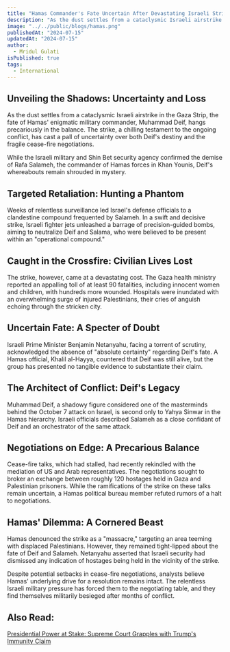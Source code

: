 ```yaml
---
title: "Hamas Commander's Fate Uncertain After Devastating Israeli Strike"
description: "As the dust settles from a cataclysmic Israeli airstrike in the Gaza Strip, the fate of Hamas' enigmatic military commander, Muhammad Deif, hangs precariously in the balance. The strike, a chilling testament to the ongoing conflict, has cast a pall of uncertainty over both Deif's destiny and the fragile cease-fire negotiations."
image: "../../public/blogs/hamas.png"
publishedAt: "2024-07-15"
updatedAt: "2024-07-15"
author: 
  - Mridul Gulati
isPublished: true
tags: 
  - International
---
```


## Unveiling the Shadows: Uncertainty and Loss

As the dust settles from a cataclysmic Israeli airstrike in the Gaza Strip, the fate of Hamas' enigmatic military commander, Muhammad Deif, hangs precariously in the balance. The strike, a chilling testament to the ongoing conflict, has cast a pall of uncertainty over both Deif's destiny and the fragile cease-fire negotiations.

While the Israeli military and Shin Bet security agency confirmed the demise of Rafa Salameh, the commander of Hamas forces in Khan Younis, Deif's whereabouts remain shrouded in mystery.

## Targeted Retaliation: Hunting a Phantom

Weeks of relentless surveillance led Israel's defense officials to a clandestine compound frequented by Salameh. In a swift and decisive strike, Israeli fighter jets unleashed a barrage of precision-guided bombs, aiming to neutralize Deif and Salama, who were believed to be present within an "operational compound."

## Caught in the Crossfire: Civilian Lives Lost

The strike, however, came at a devastating cost. The Gaza health ministry reported an appalling toll of at least 90 fatalities, including innocent women and children, with hundreds more wounded. Hospitals were inundated with an overwhelming surge of injured Palestinians, their cries of anguish echoing through the stricken city.

## Uncertain Fate: A Specter of Doubt

Israeli Prime Minister Benjamin Netanyahu, facing a torrent of scrutiny, acknowledged the absence of "absolute certainty" regarding Deif's fate. A Hamas official, Khalil al-Hayya, countered that Deif was still alive, but the group has presented no tangible evidence to substantiate their claim.

## The Architect of Conflict: Deif's Legacy

Muhammad Deif, a shadowy figure considered one of the masterminds behind the October 7 attack on Israel, is second only to Yahya Sinwar in the Hamas hierarchy. Israeli officials described Salameh as a close confidant of Deif and an orchestrator of the same attack.

## Negotiations on Edge: A Precarious Balance

Cease-fire talks, which had stalled, had recently rekindled with the mediation of US and Arab representatives. The negotiations sought to broker an exchange between roughly 120 hostages held in Gaza and Palestinian prisoners. While the ramifications of the strike on these talks remain uncertain, a Hamas political bureau member refuted rumors of a halt to negotiations.

## Hamas' Dilemma: A Cornered Beast

Hamas denounced the strike as a "massacre," targeting an area teeming with displaced Palestinians. However, they remained tight-lipped about the fate of Deif and Salameh. Netanyahu asserted that Israeli security had dismissed any indication of hostages being held in the vicinity of the strike.

Despite potential setbacks in cease-fire negotiations, analysts believe Hamas' underlying drive for a resolution remains intact. The relentless Israeli military pressure has forced them to the negotiating table, and they find themselves militarily besieged after months of conflict.

## Also Read: 

[Presidential Power at Stake: Supreme Court Grapples with Trump's Immunity Claim](https://onlinekhabri.com/blog/presidential-power-at-stake-trumps-immunity-grappled)